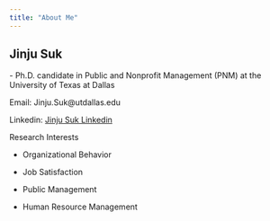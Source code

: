 ---
title: "About Me" 
---

## Jinju Suk

\- Ph.D. candidate in Public and Nonprofit Management (PNM) at the University of Texas at Dallas

Email: Jinju.Suk\@utdallas.edu

Linkedin: [Jinju Suk Linkedin](https://www.linkedin.com/in/jinju-suk-82763125a/)

Research Interests

-   Organizational Behavior

-   Job Satisfaction

-   Public Management

-   Human Resource Management
